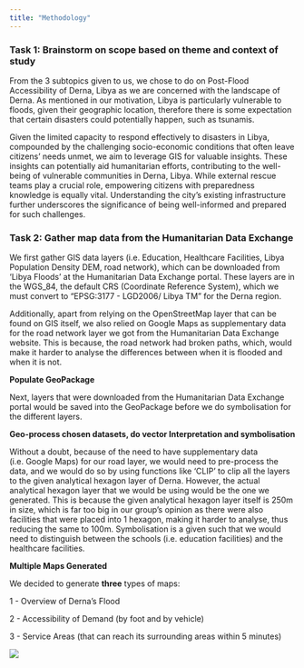 ```yaml
---
title: "Methodology"
---
```


### **Task 1: Brainstorm on scope based on theme and context of study**

From the 3 subtopics given to us, we chose to do on Post-Flood Accessibility of Derna, Libya as we are concerned with the landscape of Derna. As mentioned in our motivation, Libya is particularly vulnerable to floods, given their geographic location, therefore there is some expectation that certain disasters could potentially happen, such as tsunamis.

Given the limited capacity to respond effectively to disasters in Libya, compounded by the challenging socio-economic conditions that often leave citizens' needs unmet, we aim to leverage GIS for valuable insights. These insights can potentially aid humanitarian efforts, contributing to the well-being of vulnerable communities in Derna, Libya. While external rescue teams play a crucial role, empowering citizens with preparedness knowledge is equally vital. Understanding the city's existing infrastructure further underscores the significance of being well-informed and prepared for such challenges.

### **Task 2: Gather map data from the Humanitarian Data Exchange**

We first gather GIS data layers (i.e. Education, Healthcare Facilities, Libya Population Density DEM, road network), which can be downloaded from 'Libya Floods' at the Humanitarian Data Exchange portal. These layers are in the WGS_84, the default CRS (Coordinate Reference System), which we must convert to "EPSG:3177 - LGD2006/ Libya TM" for the Derna region.

Additionally, apart from relying on the OpenStreetMap layer that can be found on GIS itself, we also relied on Google Maps as supplementary data for the road network layer we got from the Humanitarian Data Exchange website. This is because, the road network had broken paths, which, would make it harder to analyse the differences between when it is flooded and when it is not.

**Populate GeoPackage**

Next, layers that were downloaded from the Humanitarian Data Exchange portal would be saved into the GeoPackage before we do symbolisation for the different layers.

**Geo-process chosen datasets, do vector Interpretation and symbolisation**

Without a doubt, because of the need to have supplementary data (i.e. Google Maps) for our road layer, we would need to pre-process the data, and we would do so by using functions like 'CLIP' to clip all the layers to the given analytical hexagon layer of Derna. However, the actual analytical hexagon layer that we would be using would be the one we generated. This is because the given analytical hexagon layer itself is 250m in size, which is far too big in our group's opinion as there were also facilities that were placed into 1 hexagon, making it harder to analyse, thus reducing the same to 100m. Symbolisation is a given such that we would need to distinguish between the schools (i.e. education facilities) and the healthcare facilities. 

**Multiple Maps Generated**

We decided to generate **three** types of maps: 

1 - Overview of Derna's Flood

2 - Accessibility of Demand (by foot and by vehicle)

3 - Service Areas (that can reach its surrounding areas within 5 minutes)

![](Images/GIS Methodology.png){fig-align="center"}
